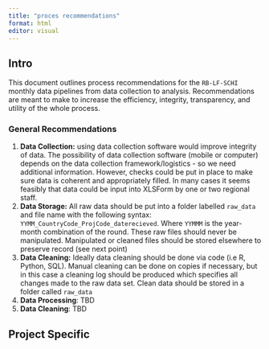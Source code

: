 ```yaml
---
title: "proces recommendations"
format: html
editor: visual
---
```


## Intro

This document outlines process recommendations for the `RB-LF-SCHI` monthly data pipelines from data collection to analysis. Recommendations are meant to make to increase the efficiency, integrity, transparency, and utility of the whole process.

### General Recommendations

1.  **Data Collection:** using data collection software would improve integrity of data. The possibility of data collection software (mobile or computer) depends on the data collection framework/logistics - so we need additional information. However, checks could be put in place to make sure data is coherent and appropriately filled. In many cases it seems feasibly that data could be input into XLSForm by one or two regional staff.
2.  **Data Storage:** All raw data should be put into a folder labelled `raw_data` and file name with the following syntax: `YYMM_CountryCode_ProjCode_daterecieved`. Where `YYMMM` is the year-month combination of the round. These raw files should never be manipulated. Manipulated or cleaned files should be stored elsewhere to preserve record (see next point)
3.  **Data Cleaning:** Ideally data cleaning should be done via code (i.e R, Python, SQL). Manual cleaning can be done on copies if necessary, but in this case a cleaning log should be produced which specifies all changes made to the raw data set. Clean data should be stored in a folder called `raw_data`
4.  **Data Processing**: TBD
5.  **Data Cleaning**: TBD

## Project Specific
